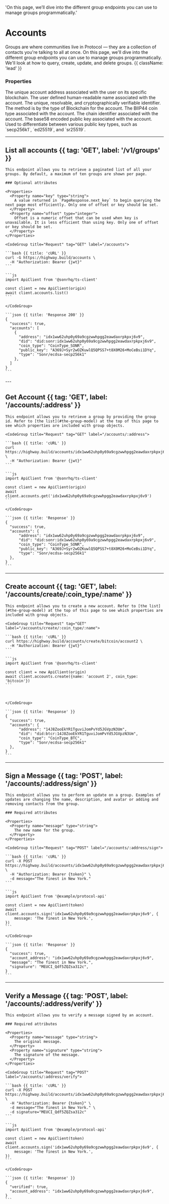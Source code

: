   'On this page, we’ll dive into the different group endpoints you can use to manage groups programmatically.'

# Accounts

Groups are where communities live in Protocol — they are a collection of contacts you're talking to all at once. On this page, we'll dive into the different group endpoints you can use to manage groups programmatically. We'll look at how to query, create, update, and delete groups. {{ className: 'lead' }}

### Properties

<Properties>
  <Property name="address" type="string">
    The unique account address associated with the user on its specific blockchain.
  </Property>
  <Property name="name" type="string">
    The user defined human-readable name associated with the account.
  </Property>
  <Property name="did" type="string">
    The unique, resolvable, and cryptographically verifiable identifier. The method is by the type of Blockchain for the account.
  </Property>
  <Property name="coin_type" type="string">
    The BIIP44 coin type associated with the account.
  </Property>
  <Property name="chain_id" type="string">
    The chain identifier associated with the account.
  </Property>
  <Property name="public_key" type="string">
    The base58 encoded public key associated with the account.
  </Property>
  <Property name="type" type="string">
    Used to differentiate between various public key types, such as `secp256k1`, `ed25519`, and `sr25519`.
  </Property>
</Properties>

---

## List all accounts {{ tag: 'GET', label: '/v1/groups' }}

<Row>
  <Col>

    This endpoint allows you to retrieve a paginated list of all your groups. By default, a maximum of ten groups are shown per page.

    ### Optional attributes

    <Properties>
      <Property name="key" type="string">
        A value returned in `PageResponse.next_key` to begin querying the next page most efficiently. Only one of offset or key should be set.
      </Property>
      <Property name="offset" type="integer">
        Offset is a numeric offset that can be used when key is unavailable. It is less efficient than using key. Only one of offset or key should be set.
      </Property>
    </Properties>

  </Col>
  <Col sticky>

    <CodeGroup title="Request" tag="GET" label="/accounts">

    ```bash {{ title: 'cURL' }}
    curl -G https://highway.build/accounts \
      -H "Authorization: Bearer {jwt}"
    ```

    ```js
    import ApiClient from '@sonrhq/ts-client'

    const client = new ApiClient(origin)
    await client.accounts.list()
    ```

    </CodeGroup>

    ```json {{ title: 'Response 200' }}
    {
      "success": true,
      "accounts": [
        {
          "address": "idx1ww62uhp0y69a9cgzwwhpgg2eawdaxrpkpxj6v9",
          "did": "did:sonr:idx1ww62uhp0y69a9cgzwwhpgg2eawdaxrpkpxj6v9",
          "coin_type": "CoinType_SONR",
          "public_key": "A369J+Syr2wOZKuwlQ5QPSS7+t8X0M26+MoCeBsi1DYq",
          "type": "Sonr/ecdsa-secp256k1"
        },
      ]
    }
    ```

  </Col>
</Row>
---

## Get Account {{ tag: 'GET', label: '/accounts/:address' }}

<Row>
  <Col>

    This endpoint allows you to retrieve a group by providing the group id. Refer to [the list](#the-group-model) at the top of this page to see which properties are included with group objects.

  </Col>
  <Col sticky>

    <CodeGroup title="Request" tag="GET" label="/accounts/:address">

    ```bash {{ title: 'cURL' }}
    curl https://highway.build/accounts/idx1ww62uhp0y69a9cgzwwhpgg2eawdaxrpkpxj6v9 \
      -H "Authorization: Bearer {jwt}"
    ```

    ```js
    import ApiClient from '@sonrhq/ts-client'

    const client = new ApiClient(origin)
    await client.accounts.get('idx1ww62uhp0y69a9cgzwwhpgg2eawdaxrpkpxj6v9')
    ```

    </CodeGroup>

    ```json {{ title: 'Response' }}
    {
      "success": true,
      "accounts": {
          "address": "idx1ww62uhp0y69a9cgzwwhpgg2eawdaxrpkpxj6v9",
          "did": "did:sonr:idx1ww62uhp0y69a9cgzwwhpgg2eawdaxrpkpxj6v9",
          "coin_type": "CoinType_SONR",
          "public_key": "A369J+Syr2wOZKuwlQ5QPSS7+t8X0M26+MoCeBsi1DYq",
          "type": "Sonr/ecdsa-secp256k1"
      },
    }
    ```

  </Col>
</Row>

---

## Create account {{ tag: 'GET', label: '/accounts/create/:coin_type/:name' }}

<Row>
  <Col>

    This endpoint allows you to create a new account. Refer to [the list](#the-group-model) at the top of this page to see which properties are included with group objects.

  </Col>
  <Col sticky>

    <CodeGroup title="Request" tag="GET" label="/accounts/create/:coin_type/:name">

    ```bash {{ title: 'cURL' }}
    curl https://highway.build/accounts/create/bitcoin/account2 \
      -H "Authorization: Bearer {jwt}"
    ```

    ```js
    import ApiClient from '@sonrhq/ts-client'

    const client = new ApiClient(origin)
    await client.accounts.create({name: 'account 2', coin_type: 'bitcoin'})
    ```



    </CodeGroup>

    ```json {{ title: 'Response' }}
    {
      "success": true,
      "accounts": {
          "address": "14J8ZooEkYR1TguviJomPvYd5JGVpzN3Um",
          "did": "did:btcr:14J8ZooEkYR1TguviJomPvYd5JGVpzN3Um",
          "coin_type": "CoinType_BTC",
          "type": "Sonr/ecdsa-secp256k1"
      },
    }
    ```

  </Col>
</Row>

---


## Sign a Message {{ tag: 'POST', label: '/accounts/:address/sign' }}

<Row>
  <Col>

    This endpoint allows you to perform an update on a group. Examples of updates are changing the name, description, and avatar or adding and removing contacts from the group.

    ### Required attributes

    <Properties>
      <Property name="message" type="string">
        The new name for the group.
      </Property>
    </Properties>

  </Col>
  <Col sticky>

    <CodeGroup title="Request" tag="POST" label="/accounts/:address/sign">

    ```bash {{ title: 'cURL' }}
    curl -X POST https://highway.build/accounts/idx1ww62uhp0y69a9cgzwwhpgg2eawdaxrpkpxj6v9/sign \
      -H "Authorization: Bearer {token}" \
      -d message="The finest in New York."
    ```

    ```js
    import ApiClient from '@example/protocol-api'

    const client = new ApiClient(token)
    await client.accounts.sign('idx1ww62uhp0y69a9cgzwwhpgg2eawdaxrpkpxj6v9', {
        message: 'The finest in New York.',
    })
    ```

    </CodeGroup>

    ```json {{ title: 'Response' }}
    {
      "success": true,
      "account_address": "idx1ww62uhp0y69a9cgzwwhpgg2eawdaxrpkpxj6v9",
      "message": "The finest in New York.",
      "signature": "MEUCI_Qdf5ZQZsa312c",
    }
    ```

  </Col>
</Row>

---

## Verify a Message {{ tag: 'POST', label: '/accounts/:address/verify' }}

<Row>
  <Col>

    This endpoint allows you to verify a message signed by an account.

    ### Required attributes

    <Properties>
      <Property name="message" type="string">
        The original message.
      </Property>
      <Property name="signature" type="string">
        The signature of the message.
      </Property>
    </Properties>

  </Col>
  <Col sticky>

    <CodeGroup title="Request" tag="POST" label="/accounts/:address/verify">

    ```bash {{ title: 'cURL' }}
    curl -X POST https://highway.build/accounts/idx1ww62uhp0y69a9cgzwwhpgg2eawdaxrpkpxj6v9/verify \
      -H "Authorization: Bearer {token}" \
      -d message="The finest in New York." \
      -d signature="MEUCI_Qdf5ZQZsa312c"
    ```

    ```js
    import ApiClient from '@example/protocol-api'

    const client = new ApiClient(token)
    await client.accounts.sign('idx1ww62uhp0y69a9cgzwwhpgg2eawdaxrpkpxj6v9', {
        message: 'The finest in New York.',
    })
    ```

    </CodeGroup>

    ```json {{ title: 'Response' }}
    {
      "verified": true,
      "account_address": "idx1ww62uhp0y69a9cgzwwhpgg2eawdaxrpkpxj6v9",
    }
    ```

  </Col>
</Row>

